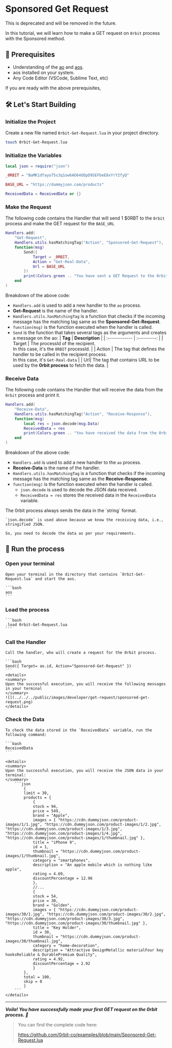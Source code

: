 
# Sponsored Get Request

<Callout type="error" emoji="️🚫">
  This is deprecated and will be removed in the future.
</Callout>

In this tutorial, we will learn how to make a GET request on `0rbit` process with the Sponsored method.

## 🔑 Prerequisites
- Understanding of the [ao](/concepts/what-is-ao) and [aos](/concepts/what-is-aos).
- aos installed on your system.
- Any Code Editor (VSCode, Sublime Text, etc)

If you are ready with the above prerequisites, 

## 🛠️ Let's Start Building 

### Initialize the Project

Create a new file named `0rbit-Get-Request.lua` in your project directory.

```bash
touch 0rbit-Get-Request.lua
```

### Initialize the Variables

```lua
local json = require("json")

_0RBIT = "BaMK1dfayo75s3q1ow6AO64UDpD9SEFbeE8xYrY2fyQ"

BASE_URL = "https://dummyjson.com/products"

ReceivedData = ReceivedData or {}
```

### Make the Request

The following code contains the Handler that will send 1 $0RBT to the `0rbit` process and make the GET request for the `BASE_URL`

```lua
Handlers.add(
    "Get-Request",
    Handlers.utils.hasMatchingTag("Action", "Sponsored-Get-Request"),
    function(msg)
        Send({
            Target = _0RBIT,
            Action = "Get-Real-Data",
            Url = BASE_URL
        })
        print(Colors.green .. "You have sent a GET Request to the 0rbit process.")
    end
)
```
Breakdown of the above code:
- `Handlers.add` is used to add a new handler to the `ao` process.
- __Get-Request__ is the name of the handler.
- `Handlers.utils.hasMatchingTag` is a function that checks if the incoming message has the matching tag same as the __Sponsored-Get-Request__.
- `function(msg)` is the function executed when the handler is called.
- `Send` is the function that takes several tags as the arguments and creates a message on the ao: 
    | __Tag__        | __Description__ |
    | :------------ | :---------: |
    | Target        |    The processId of the recipient. <br/> In this case, it's the `0RBIT` processId.    |
    | Action     | The tag that defines the handler to be called in the recipient process. <br/> In this case, it's `Get-Real-Data`    |
    | Url| The tag that contains URL to be used by the __0rbit process__ to fetch the data. |

### Receive Data

The following code contains the Handler that will receive the data from the `0rbit` process and print it.

```lua
Handlers.add(
    "Receive-Data",
    Handlers.utils.hasMatchingTag("Action", "Receive-Response"),
    function(msg)
        local res = json.decode(msg.Data)
        ReceivedData = res
        print(Colors.green .. "You have received the data from the 0rbit process.")
    end
)
```
Breakdown of the above code:
- `Handlers.add` is used to add a new handler to the `ao` process.
- __Receive-Data__ is the name of the handler.
- `Handlers.utils.hasMatchingTag` is a function that checks if the incoming message has the matching tag same as the __Receive-Response__.
- `function(msg)` is the function executed when the handler is called.
    - `json.decode` is used to decode the JSON data received.
    - `ReceivedData = res` stores the received data in the `ReceivedData` variable.

<Callout type="info" emoji="ℹ️">
    The 0rbit process always sends the data in the `string` format. 
    
    `json.decode` is used above because we know the receiving data, i.e., stringified JSON.
    
    So, you need to decode the data as per your requirements.
</Callout>

## 🏃 Run the process 

### Open your terminal 

    Open your terminal in the directory that contains `0rbit-Get-Request.lua` and start the aos.
    
    ```bash
    aos
    ```

### Load the process

    ```bash
    .load 0rbit-Get-Request.lua
    ```

### Call the Handler 

    Call the handler, who will create a request for the 0rbit process.

    ```bash
    Send({ Target= ao.id, Action="Sponsored-Get-Request" })
    ```
    <details>
    <summary>
    Upon the successful execution, you will receive the following messages in your terminal
    </summary>
    ![](../../../public/images/developer/get-request/sponsored-get-request.png)
    </details>

### Check the Data

    To check the data stored in the `ReceivedData` variable, run the following command:

    ```bash
    ReceivedData
    ```

    <details>
    <summary>
    Upon the successful execution, you will receive the JSON data in your terminal:
    </summary>
        ```json
            {
            limit = 30,
            products = {
                {
                stock = 94,
                price = 549,
                brand = "Apple",
                images = { "https://cdn.dummyjson.com/product-images/1/1.jpg", "https://cdn.dummyjson.com/product-images/1/2.jpg", "https://cdn.dummyjson.com/product-images/1/3.jpg", "https://cdn.dummyjson.com/product-images/1/4.jpg", "https://cdn.dummyjson.com/product-images/1/thumbnail.jpg" },
                title = "iPhone 9",
                id = 1,
                thumbnail = "https://cdn.dummyjson.com/product-images/1/thumbnail.jpg",
                category = "smartphones",
                description = "An apple mobile which is nothing like apple",
                rating = 4.69,
                discountPercentage = 12.96
                },
                //...
                {
                stock = 54,
                price = 30,
                brand = "Golden",
                images = { "https://cdn.dummyjson.com/product-images/30/1.jpg", "https://cdn.dummyjson.com/product-images/30/2.jpg", "https://cdn.dummyjson.com/product-images/30/3.jpg", "https://cdn.dummyjson.com/product-images/30/thumbnail.jpg" },
                title = "Key Holder",
                id = 30,
                thumbnail = "https://cdn.dummyjson.com/product-images/30/thumbnail.jpg",
                category = "home-decoration",
                description = "Attractive DesignMetallic materialFour key hooksReliable & DurablePremium Quality",
                rating = 4.92,
                discountPercentage = 2.92
                }
            },
            total = 100,
            skip = 0
            }
        ```
    </details>

---
___Voila! You have successfully made your first GET request on the 0rbit process. 🎉___

> You can find the complete code here:
> 
> https://github.com/0rbit-co/examples/blob/main/Sponsored-Get-Request.lua
